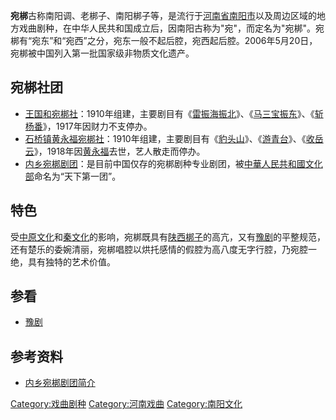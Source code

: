 {{No footnotes|time=2020-12-27T16:16:09+00:00}}
{{中国非物质文化遗产
|名称 = 宛梆
|序号 = 168
|编号项目 =Ⅳ—24
|分类 = 传统戏剧
|申报地区或单位 = [[河南省|河南省]][[内乡县|内乡县]]
|登录时间 = 2006年
| 省区市1 = 河南
}}
'''宛梆'''古称南阳调、老梆子、南阳梆子等，是流行于[[河南省|河南省]][[南阳市|南阳市]]以及周边区域的地方戏曲剧种，在中华人民共和国成立后，因南阳古称为"宛"，而定名为"宛梆"。宛梆有“宛东”和“宛西”之分，宛东一般不起后腔，宛西起后腔。2006年5月20日，宛梆被中国列入第一批国家级非物质文化遗产。

==宛梆社团==
*[[王国和宛梆社|王国和宛梆社]]：1910年组建，主要剧目有《[[雷振海振北|雷振海振北]]》、《[[马三宝振东|马三宝振东]]》、《[[斩杨番|斩杨番]]》，1917年因财力不支停办。
*[[石桥镇_(南阳市)|石桥镇]][[黄永福宛梆社|黄永福宛梆社]]：1910年组建，主要剧目有《[[豹头山|豹头山]]》、《[[游青台|游青台]]》、《[[收岳云|收岳云]]》，1918年因[[黄永福|黄永福]]去世，艺人散走而停办。
*[[内乡宛梆剧团|内乡宛梆剧团]]：是目前中国仅存的宛梆剧种专业剧团，被[[中華人民共和國文化部|中華人民共和國文化部]]命名为“天下第一团”。

==特色==
受[[中原文化|中原文化]]和[[秦文化|秦文化]]的影响，宛梆既具有[[陕西梆子|陕西梆子]]的高亢，又有[[豫剧|豫剧]]的平整规范，还有楚乐的委婉清丽，宛梆唱腔以烘托感情的假腔为高八度无字行腔，乃宛腔一绝，具有独特的艺术价值。

==参看==
*[[豫剧|豫剧]]

==参考资料==

*[http://www.ha.xinhuanet.com/zrzh/ny_nx/zl/nswb.htm 内乡宛梆剧团简介]{{Wayback|url=http://www.ha.xinhuanet.com/zrzh/ny_nx/zl/nswb.htm |date=20110408054805 }}
{{中国各地戏剧}}
[[Category:戏曲剧种|Category:戏曲剧种]]
[[Category:河南戏曲|Category:河南戏曲]]
[[Category:南阳文化|Category:南阳文化]]